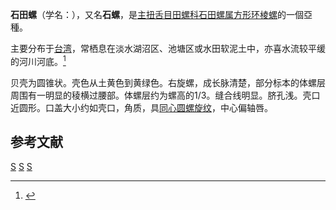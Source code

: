 {{Infraspeciesbox
| genus = Sinotaia
| species = quadrata
| subspecies = quadrata
| authority = Benson, 1842
}}
'''石田螺'''（学名：''{{lang|la|Sinotaia quadrata quadrata}}''），又名'''石螺'''，是[[主扭舌目|主扭舌目]][[田螺科|田螺科]][[石田螺属|石田螺属]][[方形环棱螺|方形环棱螺]]的一個亞種。

主要分布于[[台湾|台湾]]，常栖息在淡水湖沼区、池塘区或水田软泥土中，亦喜水流较平缓的河川河底。<ref>{{cite web|url=http://shell.sinica.edu.tw/chinese/shellbase_detail.php?science_no=274|title=国际贝库：石田螺|publisher=台湾贝类资料库|access-date=2009-08-11|archive-date=2016-03-04|archive-url=https://web.archive.org/web/20160304105606/http://shell.sinica.edu.tw/chinese/shellbase_detail.php?science_no=274|dead-url=no}}</ref>

贝壳为圆锥状。壳色从土黄色到黄绿色。右旋螺，成长脉清楚，部分标本的体螺层周围有一明显的稜横过腰部。体螺层约为螺高的1/3。缝合线明显。脐孔浅。壳口近圆形。口盖大小约如壳口，角质，具[[同心圆螺旋纹|同心圆螺旋纹]]，中心偏轴唇。

== 参考文献 ==
{{reflist}}

{{taxonbar}}
[[Category:_1842年描述的动物|S]]
[[Category:石田螺属|S]]
[[Category:台灣原生種|S]]